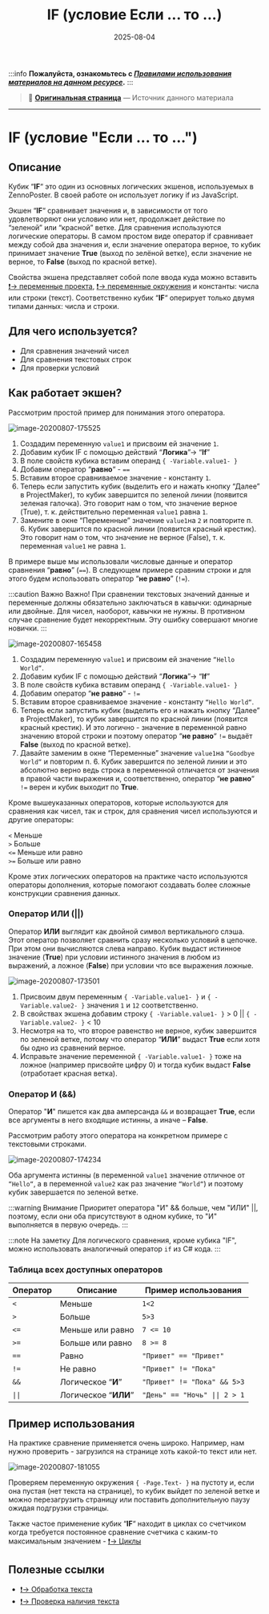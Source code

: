 ﻿---
sidebar_position: 1
title: "IF (условие Если ... то ...)"
description: ""
date: "2025-08-04"
converted: true
originalFile: "IF (условие Если ... то ...).txt"
targetUrl: "https://zennolab.atlassian.net/wiki/spaces/RU/pages/534315151/IF+...+..."
---
:::info **Пожалуйста, ознакомьтесь с [*Правилами использования материалов на данном ресурсе*](../Disclaimer).**
:::

> 🔗 **[Оригинальная страница](https://zennolab.atlassian.net/wiki/spaces/RU/pages/534315151/IF+...+...)** — Источник данного материала

_______________________________________________  
# IF (условие "Если ... то ...")

  

## Описание

Кубик “**IF**“ это один из основных логических экшенов, используемых в ZennoPoster. В своей работе он использует логику if из JavaScript.

Экшен “**IF**“ сравнивает значения и, в зависимости от того удовлетворяют они условию или нет, продолжает действие по “зеленой” или “красной” ветке. Для сравнения используются логические операторы. В самом простом виде оператор if сравнивает между собой два значения и, если значение оператора верное, то кубик принимает значение **True** (выход по зелёной ветке), если значение не верное, то **False** (выход по красной ветке).

Свойства экшена представляет собой поле ввода куда можно вставить [❗→ переменные проекта](https://zennolab.atlassian.net/wiki/spaces/RU/pages/735608872 "https://zennolab.atlassian.net/wiki/spaces/RU/pages/735608872"), [❗→ переменные окружения](https://zennolab.atlassian.net/wiki/spaces/RU/pages/735608872#%D0%9E%D0%BA%D1%80%D1%83%D0%B6%D0%B5%D0%BD%D0%B8%D0%B5 "https://zennolab.atlassian.net/wiki/spaces/RU/pages/735608872#%D0%9E%D0%BA%D1%80%D1%83%D0%B6%D0%B5%D0%BD%D0%B8%D0%B5") и константы: числа или строки (текст). Соответственно кубик “**IF**“ оперирует только двумя типами данных: числа и строки.

  

## Для чего используется?

- Для сравнения значений чисел
- Для сравнения текстовых строк
- Для проверки условий

  

## Как работает экшен?

Рассмотрим простой пример для понимания этого оператора.

![image-20200807-175525](./assets/IF_(условие_Если_..._то_...)/IF_(условие_Если_..._то_...)_pic1.png)



1. Создадим переменную `value1` и присвоим ей значение `1`.
2. Добавим кубик IF с помощью действий “**Логика**”→ “**If**”
3. В поле свойств кубика вставим операнд `{ -Variable.value1- }`
4. Добавим оператор “**равно**“ - `==`
5. Вставим второе сравниваемое значение - константу `1`.
6. Теперь если запустить кубик (выделить его и нажать кнопку “Далее” в ProjectMaker), то кубик завершится по зеленой линии (появится зеленая галочка). Это говорит нам о том, что значение верное (True), т. к. действительно переменная `value1` равна `1`.
7. Замените в окне “Переменные” значение `value1`на `2` и повторите п. 6. Кубик завершится по красной линии (появится красный крестик). Это говорит нам о том, что значение не верное (False), т. к. переменная `value1` не равна `1`.

В примере выше мы использовали числовые данные и оператор сравнения “**равно**” (`==`). В следующем примере сравним строки и для этого будем использовать оператор “**не равно**” (`!=`).

:::caution Важно
Важно! При сравнении текстовых значений данные и переменные должны обязательно заключаться в кавычки: одинарные или двойные. Для чисел, наоборот, кавычки не нужны. В противном случае сравнение будет некорректным. Эту ошибку совершают многие новички.
:::

![image-20200807-165458](./assets/IF_(условие_Если_..._то_...)/IF_(условие_Если_..._то_...)_pic2.png)



1. Создадим переменную `value1` и присвоим ей значение `“Hello World“`.
2. Добавим кубик IF с помощью действий “**Логика**”→ “**If**”
3. В поле свойств кубика вставим операнд `{ -Variable.value1- }`
4. Добавим оператор “**не равно**“ - `!=`
5. Вставим второе сравниваемое значение - константу `“Hello World“`.
6. Теперь если запустить кубик (выделить его и нажать кнопку “Далее” в ProjectMaker), то кубик завершится по красной линии (появится красный крестик). И это логично - значение в переменной равно значению второй строки и поэтому оператор “**не равно**“ `!=` выдаёт **False** (выход по красной ветке).
7. Давайте заменим в окне “Переменные” значение `value1`на `“Goodbye World“` и повторим п. 6. Кубик завершится по зеленой линии и это абсолютно верно ведь строка в переменной отличается от значения в правой части выражения и, соответственно, оператор “**не равно**“ `!=` верен и кубик выходит по **True**.

Кроме вышеуказанных операторов, которые используются для сравнения как чисел, так и строк, для сравнения чисел используются и другие операторы:  

`<` Меньше  
`>` Больше  
`<=` Меньше или равно  
`>=` Больше или равно  

Кроме этих логических операторов на практике часто используются операторы дополнения, которые помогают создавать более сложные конструкции сравнения данных.

  

### Оператор **ИЛИ** (||)

Оператор **ИЛИ** выглядит как двойной символ вертикального слэша. Этот оператор позволяет сравнить сразу несколько условий в цепочке. При этом они вычисляются слева направо. Кубик выдаст истинное значение (**True**) при условии истинного значения в любом из выражений, а ложное (**False**) при условии что все выражения ложные.

![image-20200807-173501](./assets/IF_(условие_Если_..._то_...)/IF_(условие_Если_..._то_...)_pic3.png)



1. Присвоим двум переменным `{ -Variable.value1- }` и `{ -Variable.value2- }` значения `1` и `12` соответственно.
2. В свойствах экшена добавим строку
`{ -Variable.value1- }` > 0 || `{ -Variable.value2- }` < 10
3. Несмотря на то, что второе равенство не верное, кубик завершится по зеленой ветке, потому что оператор “**ИЛИ**” выдаст **True** если хотя бы одно из сравнений верное.
4. Исправьте значение переменной `{ -Variable.value1- }` тоже на ложное (например присвойте цифру 0) и тогда кубик выдаст **False** (отработает красная ветка).

  

### Оператор **И** (&&)

Оператор "**И**" пишется как два амперсанда `&&` и возвращает **True**, если все аргументы в него входящие истинны, а иначе – **False**.

Рассмотрим работу этого оператора на конкретном примере с текстовыми строками.

![image-20200807-174234](./assets/IF_(условие_Если_..._то_...)/IF_(условие_Если_..._то_...)_pic4.png)



Оба аргумента истинны (в переменной `value1` значение отличное от `“Hello“`, а в переменной `value2` как раз значение `“World“`) и поэтому кубик завершается по зеленой ветке. 

:::warning Внимание
Приоритет оператора "И" && больше, чем "ИЛИ" ||, поэтому, если они оба присутствуют в одном кубике, то "И" выполняется в первую очередь.
:::

:::note На заметку
Для логического сравнения, кроме кубика "IF", можно использовать аналогичный оператор `if` из C# кода.
:::

  

### Таблица всех доступных операторов

| **Оператор** | **Описание** | **Пример использования** |
| --- | --- | --- |
| `<` | Меньше | `1<2` |
| `>` | Больше | `5>3` |
| `<=` | Меньше или равно | `7 <= 10` |
| `>=` | Больше или равно | `8 >= 8` |
| `==` | Равно | `"Привет" == "Привет"` |
| `!=` | Не равно | `"Привет" != "Пока"` |
| `&&` | Логическое “**И**” | `"Привет" != "Пока" && 5>3` |
| `\|\|` | Логическое “**ИЛИ**” | `"День" == "Ночь" \|\| 2 > 1` |

  

## Пример использования

На практике сравнение применяется очень широко. Например, нам нужно проверить - загрузился на странице хоть какой-то текст или нет.

![image-20200807-181055](./assets/IF_(условие_Если_..._то_...)/IF_(условие_Если_..._то_...)_pic5.png)



Проверяем переменную окружения 
`{ -Page.Text- }` на пустоту и, если она пустая (нет текста на странице), то кубик выйдет по зеленой ветке и можно перезагрузить страницу или поставить дополнительную паузу ожидая подгрузки страницы.

Также частое применение кубик “**IF**“ находит в циклах со счетчиком когда требуется постоянное сравнение счетчика с каким-то максимальным значением - [❗→ Циклы](https://zennolab.atlassian.net/wiki/spaces/RU/pages/489259031 "https://zennolab.atlassian.net/wiki/spaces/RU/pages/489259031") 

## Полезные ссылки

- [❗→ Обработка текста](https://zennolab.atlassian.net/wiki/spaces/RU/pages/488865793 "https://zennolab.atlassian.net/wiki/spaces/RU/pages/488865793")
- [❗→ Проверка наличия текста](https://zennolab.atlassian.net/wiki/spaces/RU/pages/1308426253 "https://zennolab.atlassian.net/wiki/spaces/RU/pages/1308426253")





